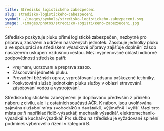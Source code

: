 ```yaml
---
title: Středisko logistického zabezpečení
slug: stredisko-logistickeho-zabezpeceni
symbol: ./images/symbols/stredisko-logistickeho-zabezpeceni.svg
image: ./images/photos/stredisko-logistickeho-zabezpeceni.jpg
---
```


Středisko poskytuje pluku přímé logistické zabezpečení, nezbytné pro přípravu, zasazení a udržení nasazených jednotek. Zásobuje jednotky pluku a ve spolupráci se střediskem výsadkové přípravy zajišťuje doplnění zásob nasazeným uskupení vzdušnou cestou. Mezi vyjmenované oblasti odborné zodpovědnosti střediska patří:

- Přejímání, udržování a přeprava zásob.
- Zásobování jednotek pluku.
- Provádění běžných oprav, vyprošťovaní a odsunu poškozené techniky.
- Poskytování služeb jednotkám pluku služby v oblasti stravování, zásobování vodou a vystrojování.

Středisko logistického zabezpečení je doplňováno především z přímého náboru z civilu, ale i z ostatních součástí AČR. K náboru jsou uvolňována zejména služební místa svobodníků a desátníků, výjimečně i vyšší. Mezi tato místa patří například řidič-výsadkář, mechanik výsadkář, elektromechanik-výsadkář a kuchař-výsadkář. Pro službu na středisku je vyžadované splnění podmínek výběrového řízení v kategorii B.
